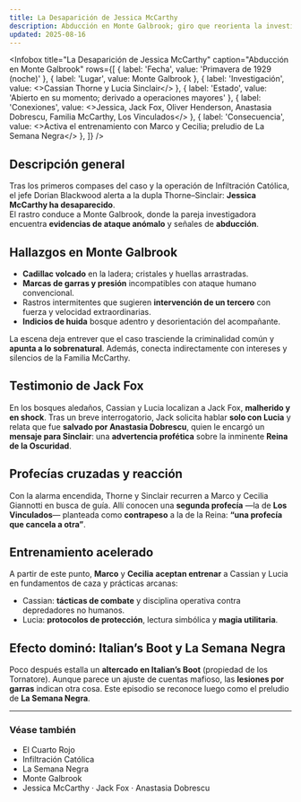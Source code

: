 ```yaml
---
title: La Desaparición de Jessica McCarthy
description: Abducción en Monte Galbrook; giro que reorienta la investigación hacia lo sobrenatural
updated: 2025-08-16
---
```



<Infobox
  title="La Desaparición de Jessica McCarthy"
  caption="Abducción en Monte Galbrook"
  rows={[
    { label: 'Fecha', value: 'Primavera de 1929 (noche)' },
    { label: 'Lugar', value: <Link to="/CrSaSo/lugares/Monte%20Galbrook">Monte Galbrook</Link> },
    { label: 'Investigación', value: <><Link to="/CrSaSo/personajes/Cassian%20Thorne">Cassian Thorne</Link> y <Link to="/CrSaSo/personajes/Lucia%20Sinclair">Lucia Sinclair</Link></> },
    { label: 'Estado', value: 'Abierto en su momento; derivado a operaciones mayores' },
    { label: 'Conexiones', value: <><Link to="/CrSaSo/personajes/Jessica%20McCarthy">Jessica</Link>, <Link to="/CrSaSo/personajes/Jack%20Fox">Jack Fox</Link>, <Link to="/CrSaSo/personajes/Oliver%20Henderson">Oliver Henderson</Link>, <Link to="/CrSaSo/personajes/Anastasia%20Dobrescu">Anastasia Dobrescu</Link>, <Link to="/CrSaSo/familias/La%20Familia%20McCarthy">Familia McCarthy</Link>, <Link to="/CrSaSo/otros/Los%20Vinculados">Los Vinculados</Link></> },
    { label: 'Consecuencia', value: <>Activa el entrenamiento con <Link to="/CrSaSo/personajes/Marco%20Giannotti">Marco</Link> y <Link to="/CrSaSo/personajes/Cecilia%20Giannotti">Cecilia</Link>; preludio de <Link to="/CrSaSo/eventos/La%20Semana%20Negra">La Semana Negra</Link></> },
  ]}
/>

## Descripción general

Tras los primeros compases del caso y la operación de <Link to="/CrSaSo/eventos/La%20Infiltraci%C3%B3n%20Cat%C3%B3lica">Infiltración Católica</Link>, el jefe <Link to="/CrSaSo/personajes/Dorian%20Blackwood">Dorian Blackwood</Link> alerta a la dupla Thorne–Sinclair: **<Link to="/CrSaSo/personajes/Jessica%20McCarthy">Jessica McCarthy</Link> ha desaparecido**.  
El rastro conduce a <Link to="/CrSaSo/lugares/Monte%20Galbrook">Monte Galbrook</Link>, donde la pareja investigadora encuentra **evidencias de ataque anómalo** y señales de **abducción**.

## Hallazgos en Monte Galbrook

- **Cadillac volcado** en la ladera; cristales y huellas arrastradas.  
- **Marcas de garras y presión** incompatibles con ataque humano convencional.  
- Rastros intermitentes que sugieren **intervención de un tercero** con fuerza y velocidad extraordinarias.  
- **Indicios de huida** bosque adentro y desorientación del acompañante.

La escena deja entrever que el caso trasciende la criminalidad común y **apunta a lo sobrenatural**. Además, conecta indirectamente con intereses y silencios de la <Link to="/CrSaSo/familias/La%20Familia%20McCarthy">Familia McCarthy</Link>.

## Testimonio de Jack Fox

En los bosques aledaños, Cassian y Lucia localizan a <Link to="/CrSaSo/personajes/Jack%20Fox">Jack Fox</Link>, **malherido y en shock**. Tras un breve interrogatorio, Jack solicita hablar **solo con Lucia** y relata que fue **salvado por <Link to="/CrSaSo/personajes/Anastasia%20Dobrescu">Anastasia Dobrescu</Link>**, quien le encargó un **mensaje para Sinclair**: una **advertencia profética** sobre la inminente **Reina de la Oscuridad**.

## Profecías cruzadas y reacción

Con la alarma encendida, Thorne y Sinclair recurren a <Link to="/CrSaSo/personajes/Marco%20Giannotti">Marco</Link> y <Link to="/CrSaSo/personajes/Cecilia%20Giannotti">Cecilia Giannotti</Link> en busca de guía. Allí conocen una **segunda profecía** —la de **<Link to="/CrSaSo/otros/Los%20Vinculados">Los Vinculados</Link>**— planteada como **contrapeso** a la de la Reina: **“una profecía que cancela a otra”**.

## Entrenamiento acelerado

A partir de este punto, **Marco** y **Cecilia** **aceptan entrenar** a Cassian y Lucia en fundamentos de caza y prácticas arcanas:  
- Cassian: **tácticas de combate** y disciplina operativa contra depredadores no humanos.  
- Lucia: **protocolos de protección**, lectura simbólica y **magia utilitaria**.

## Efecto dominó: Italian’s Boot y La Semana Negra

Poco después estalla un **altercado en <Link to="/CrSaSo/lugares/Italian%E2%80%99s%20Boot">Italian’s Boot</Link>** (propiedad de los Tornatore). Aunque parece un ajuste de cuentas mafioso, las **lesiones por garras** indican otra cosa. Este episodio se reconoce luego como el preludio de **<Link to="/CrSaSo/eventos/La%20Semana%20Negra">La Semana Negra</Link>**.

---

### Véase también
- <Link to="/CrSaSo/eventos/El%20Cuarto%20Rojo">El Cuarto Rojo</Link>  
- <Link to="/CrSaSo/eventos/La%20Infiltraci%C3%B3n%20Cat%C3%B3lica">Infiltración Católica</Link>  
- <Link to="/CrSaSo/eventos/La%20Semana%20Negra">La Semana Negra</Link>  
- <Link to="/CrSaSo/lugares/Monte%20Galbrook">Monte Galbrook</Link>  
- <Link to="/CrSaSo/personajes/Jessica%20McCarthy">Jessica McCarthy</Link> · <Link to="/CrSaSo/personajes/Jack%20Fox">Jack Fox</Link> · <Link to="/CrSaSo/personajes/Anastasia%20Dobrescu">Anastasia Dobrescu</Link>
